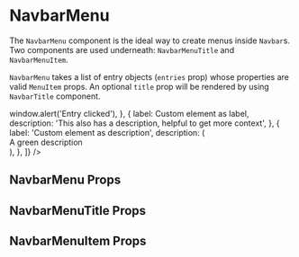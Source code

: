 


<Meta title="Components/NavbarMenu" component={NavbarMenu} />

# NavbarMenu

The `NavbarMenu` component is the ideal way to create menus inside `Navbar`s.
Two components are used underneath: `NavbarMenuTitle` and `NavbarMenuItem`.

`NavbarMenu` takes a list of entry objects (`entries` prop) whose properties are valid `MenuItem` props.
An optional `title` prop will be rendered by using `NavbarTitle` component.

<Preview>
    <Story name="Default">
        <div style={{ fontSize: '14px' }}>
            <Row>
                <Col>
                    <NavbarMenu
                        title="Menu on the left"
                        entries={[
                            { label: 'Entry 1' },
                            {
                                label: 'Second entry',
                                description:
                                    'This also has a description, helpful to get more context',
                            },
                            { label: 'Second Third one' },
                        ]}
                    />
                </Col>
                <Col>
                    <NavbarMenu
                        title="Menu on the right"
                        entries={[
                            {
                                label: 'Clickable one',
                                description: 'Hover to see the cursor, click to view the alert',
                                style: { cursor: 'pointer' },
                                onClick: () => window.alert('Entry clicked'),
                            },
                            {
                                label: <span>Custom element as label</span>,
                                description:
                                    'This also has a description, helpful to get more context',
                            },
                            {
                                label: 'Custom element as description',
                                description: (
                                    <div style={{ color: 'green' }}>A green description</div>
                                ),
                            },
                        ]}
                    />
                </Col>
            </Row>
        </div>
    </Story>
</Preview>

## NavbarMenu Props

<Props of={NavbarMenu} />

## NavbarMenuTitle Props

<Props of={NavbarMenuTitle} />

## NavbarMenuItem Props

<Props of={NavbarMenuItem} />
